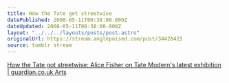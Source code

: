 ```yaml
---
title: How the Tate got streetwise
datePublished: 2008-05-11T00:38:00.000Z
dateUpdated: 2008-05-11T00:38:00.000Z
layout: "../../../layouts/posts/post.astro"
originalUrl: https://stream.anglepoised.com/post/34428415
source: tumblr stream
---
```


[How the Tate got streetwise: Alice Fisher on Tate Modern's latest exhibition | guardian.co.uk Arts](http://arts.guardian.co.uk/art/visualart/story/0%2C%2C2278479%2C00.html)
